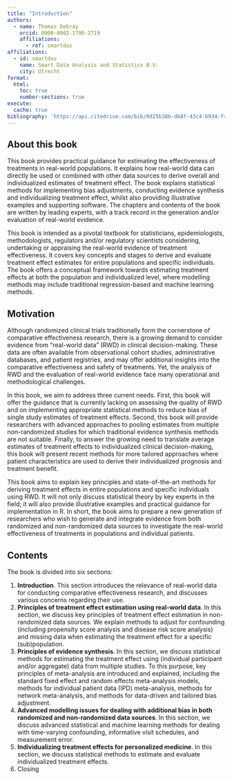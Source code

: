 ```yaml
---
title: "Introduction"
authors:   
  - name: Thomas Debray
    orcid: 0000-0002-1790-2719
    affiliations:
      - ref: smartdas
affiliations:
  - id: smartdas
    name: Smart Data Analysis and Statistics B.V.
    city: Utrecht
format:
  html:
    toc: true
    number-sections: true
execute:
  cache: true
bibliography: 'https://api.citedrive.com/bib/0d25b38b-db8f-43c4-b934-f4e2f3bd655a/references.bib?x=eyJpZCI6ICIwZDI1YjM4Yi1kYjhmLTQzYzQtYjkzNC1mNGUyZjNiZDY1NWEiLCAidXNlciI6ICIyNTA2IiwgInNpZ25hdHVyZSI6ICI0MGFkYjZhMzYyYWE5Y2U0MjQ2NWE2ZTQzNjlhMWY3NTk5MzhhNzUxZDNjYWIxNDlmYjM4NDgwOTYzMzY5YzFlIn0=/bibliography.bib'
---
```


## About this book

This book provides practical guidance for estimating the effectiveness of treatments in real-world populations. It explains how real-world data can directly be used or combined with other data sources to derive overall and individualized estimates of treatment effect.  The book explains statistical methods for implementing bias adjustments, conducting evidence synthesis and individualizing treatment effect, whilst also providing illustrative examples and supporting software. The chapters and contents of the book are written by leading experts, with a track record in the generation and/or evaluation of real-world evidence.

This book is intended as a pivotal textbook for statisticians, epidemiologists, methodologists, regulators and/or regulatory scientists considering, undertaking or appraising the real-world evidence of treatment effectiveness. It covers key concepts and stages to derive and evaluate treatment effect estimates for entire populations and specific individuals. The  book offers a conceptual framework towards estimating treatment effects at both the population and individualized level, where modelling methods may include traditional regression-based and machine learning methods.

## Motivation
Although randomized clinical trials traditionally form the cornerstone of comparative effectiveness research, there is a growing demand to consider evidence from “real-world data” (RWD) in clinical decision-making. These data are often available from observational cohort studies, administrative databases, and patient registries, and may offer additional insights into the comparative effectiveness and safety of treatments. Yet, the analysis of RWD and the evaluation of real-world evidence face many operational and methodological challenges. 

In this book, we aim to address three current needs. First, this book will offer the guidance that is currently lacking on assessing the quality of RWD and on implementing appropriate statistical methods to reduce bias of single study estimates of treatment effects. Second, this book will provide researchers with advanced approaches to pooling estimates from multiple non-randomized studies for which traditional evidence synthesis methods are not suitable. Finally, to answer the growing need to translate average estimates of treatment effects to individualized clinical decision-making, this book will present recent methods for more tailored approaches where patient characteristics are used to derive their individualized prognosis and treatment benefit.

This book aims to explain key principles and state-of-the-art methods for deriving treatment effects in entire populations and specific individuals using RWD. It will not only discuss statistical theory by key experts in the field; it will also provide illustrative examples and practical guidance for implementation in R. In short, the book aims to prepare a new generation of researchers who wish to generate and integrate evidence from both randomized and non-randomized data sources to investigate the real-world effectiveness of treatments in populations and individual patients.

## Contents
The book is divided into six sections:


1. **Introduction**. This section introduces the relevance of real-world data for conducting comparative effectiveness research, and discusses various concerns regarding their use. 
2. **Principles of treatment effect estimation using real-world data**. In this section, we discuss key principles of treatment effect estimation in non-randomized data sources. We explain methods to adjust for confounding (including propensity score analysis and disease risk score analysis) and missing data when estimating the treatment effect for a specific (sub)population.
3. **Principles of evidence synthesis**. In this section, we discuss statistical methods for estimating the treatment effect using (individual participant and/or aggregate) data from multiple studies. To this purpose, key principles of meta-analysis are introduced and explained, including the standard fixed effect and random effects meta-analysis models, methods for individual patient data (IPD) meta-analysis, methods for network meta-analysis, and methods for data-driven and tailored bias adjustment.
4. **Advanced modelling issues for dealing with additional bias in both randomized and non-randomized data sources**. In this section, we discuss advanced statistical and machine learning methods for dealing with time-varying confounding, informative visit schedules, and measurement error.
5. **Individualizing treatment effects for personalized medicine**. In this section, we discuss statistical methods to estimate and evaluate individualized treatment effects. 
6. Closing

